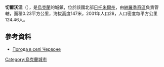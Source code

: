 {{coord|51|13|5|N|28|57|57|E|scale:30000|display=title}}

'''切爾沃涅'''（{{lang-uk|Червоне}}），是[[烏克蘭|烏克蘭]]的城鎮，位於該國北部[[日托米爾州|日托米爾州]]，由[[納羅季奇區|納羅季奇區]]負責管轄，面積0.23平方公里，海拔高度147米，2001年人口29，人口密度每平方公里124.46人。

==參考資料==
* [http://weather.in.ua/ua/zhitomirskaja/28021 Погода в селі Червоне] {{Wayback|url=http://weather.in.ua/ua/zhitomirskaja/28021 |date=20111219143134 }}

{{Ukraine-geo-stub}}
[[Category:烏克蘭城市|Category:烏克蘭城市]]